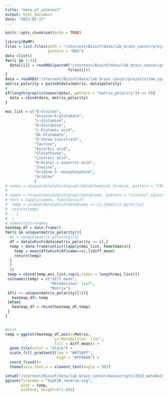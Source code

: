 ```yaml
---
title: "meta_of_interest"
output: html_document
date: "2023-07-17"
---
```


```r
knitr::opts_chunk$set(echo = TRUE)
```

```r
library(RaMP)
files = list.files(path = "/stornext/Bioinf/data/lab_brain_cancer/projects/tme_spatial/metabolomics/230509_human_optimization/data/output",
                   pattern = "RDS")
data =list()
for(i in 1:4){
  data[[i]] = readRDS(paste0("/stornext/Bioinf/data/lab_brain_cancer/projects/tme_spatial/metabolomics/230509_human_optimization/data/output/",
                            files[i]))
}
data = readRDS("/stornext/Bioinf/data/lab_brain_cancer/projects/tme_spatial/metabolomics/221222_optimization/data/output/potential_list_long_2023-02-10.RDS")
matrix_polarity = paste0(data$matrix, data$polarity)
#
if(length(grep(colnames(data), pattern = "matrix_polarity")) == 0){
  data = cbind(data, matrix_polarity)
}
```

```r
moi_list = c("D-Glucose",
             "Glucose-6-glutamate",
             "L-Glutamine",
             "D-Glutamine",
             "L-Glutamic acid",
             "DL-Glutamate",
             "D-threo-isocitrate",
             "Taurine",
             "Ascorbic acid",
             "Glutathione",
             "Linoleic acid",
             "N-Acetyl-L-aspartic acid",
             "Inosine",
             "Uridine 5'-monophosphate",
             "Uridine"
             )
# names = unique(data[which(grepl(data$chemical_formula, pattern = "C9H14N2O12P2",ignore.case = T)),]$name)
# 
# names = unique(data[which(grepl(data$name, pattern = "uridine",ignore.case = T)),]$name)
# test = lapply(names, function(x){
#  temp = unique(data[which(data$name == x),]$matrix_polarity)
#  return(temp)
#    }
#  )
# names(test)=names
heatmap_df = data.frame()
for(i in unique(matrix_polarity)){
  #i = unique(matrix_polarity)[3]
  df = data[which(data$matrix_polarity == i),]
  temp = data.frame(unlist(lapply(moi_list, function(x){
    temp = mean(df[which(df$name==x),]$diff_mean)
    return(temp)
  }
  )
  ))
 temp = cbind(temp,moi_list,rep(i,times = length(moi_list)))
 colnames(temp) = c("diff_mean",
                    "Metabolites' list",
                    "Matrix")
 if(i == unique(matrix_polarity)[1]){
   heatmap_df= temp
 }else{
   heatmap_df = rbind(heatmap_df,temp)
 }
}


#plot
temp = ggplot(heatmap_df,aes(x=Matrix,
                      y=`Metabolites' list`,
                      fill = diff_mean)) +
  geom_tile(color = "black") +
  scale_fill_gradient2(low = "#075AFF",
                       high = "#FF0000") +
  coord_fixed()+
  theme(axis.text.x = element_text(angle = 90))

setwd("/stornext/Bioinf/data/lab_brain_cancer/manuscripts/2023_metabolomics/plots/Figure2")
ggsave(filename = "SupF2B_reverse.svg",
       plot = temp,
       width=6, height=6*1.681)


```
